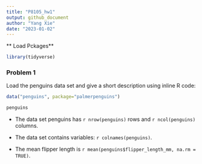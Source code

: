 ```yaml
---
title: "P8105_hw1"
output: github_document
author: "Yang Xie"
date: "2023-01-02"
---
```


** Load Pckages**
```r
library(tidyverse)
```

### Problem 1
Load the penguins data set and give a short description using inline R code:
```r
data("penguins", package="palmerpenguins")

penguins
```

* The data set penguins has `r nrow(penguins)` rows and `r ncol(penguins)` columns.

* The data set contains variables: `r colnames(penguins)`.

* The mean flipper length is `r mean(penguins$flipper_length_mm, na.rm = TRUE)`.


















